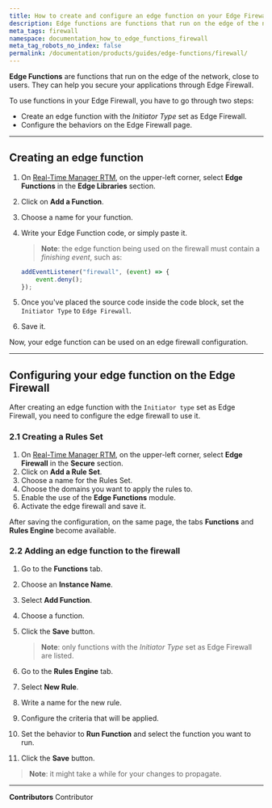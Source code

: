 ```yaml
---
title: How to create and configure an edge function on your Edge Firewall
description: Edge functions are functions that run on the edge of the network, close to users. They can help you secure your applications through Edge Firewall.
meta_tags: firewall
namespace: documentation_how_to_edge_functions_firewall
meta_tag_robots_no_index: false
permalink: /documentation/products/guides/edge-functions/firewall/
---
```


**Edge Functions** are functions that run on the edge of the network, close to users. They can help you secure your applications through Edge Firewall.

To use functions in your Edge Firewall, you have to go through two steps:

- Create an edge function with the *Initiator Type* set as Edge Firewall.
- Configure the behaviors on the Edge Firewall page.

---

## Creating an edge function

1. On [Real-Time Manager RTM](https://manager.azion.com/), on the upper-left corner, select **Edge Functions** in the **Edge Libraries** section.
2. Click on **Add a Function**.
3. Choose a name for your function.
4. Write your Edge Function code, or simply paste it.
    > **Note**: the edge function being used on the firewall must contain a *finishing event*, such as:

    ```js 
    addEventListener("firewall", (event) => {
        event.deny();
    });
    ```

5. Once you've placed the source code inside the code block, set the `Initiator Type` to `Edge Firewall`.
6. Save it.

Now, your edge function can be used on an edge firewall configuration.

---

## Configuring your edge function on the Edge Firewall 

After creating an edge function with the `Initiator type` set as Edge Firewall, you need to configure the edge firewall to use it.

### 2.1 Creating a Rules Set

1. On [Real-Time Manager RTM](https://manager.azion.com/), on the upper-left corner, select **Edge Firewall** in the **Secure** section.
2. Click on **Add a Rule Set**.
3. Choose a name for the Rules Set.
4. Choose the domains you want to apply the rules to.
5. Enable the use of the **Edge Functions** module.
6. Activate the edge firewall and save it.

After saving the configuration, on the same page, the tabs **Functions** and **Rules Engine** become available.

### 2.2 Adding an edge function to the firewall

1. Go to the **Functions** tab.
2. Choose an **Instance Name**.
3. Select **Add Function**.
4. Choose a function.
5. Click the **Save** button.
    > **Note**: only functions with the *Initiator Type* set as Edge Firewall are listed.

6. Go to the **Rules Engine** tab.
7. Select **New Rule**.
8. Write a name for the new rule.
9. Configure the criteria that will be applied.
10. Set the behavior to **Run Function** and select the function you want to run.
11. Click the **Save** button.

> **Note**: it might take a while for your changes to propagate.



---


**Contributors** <ContributorList>Contributor</ContributorList>
